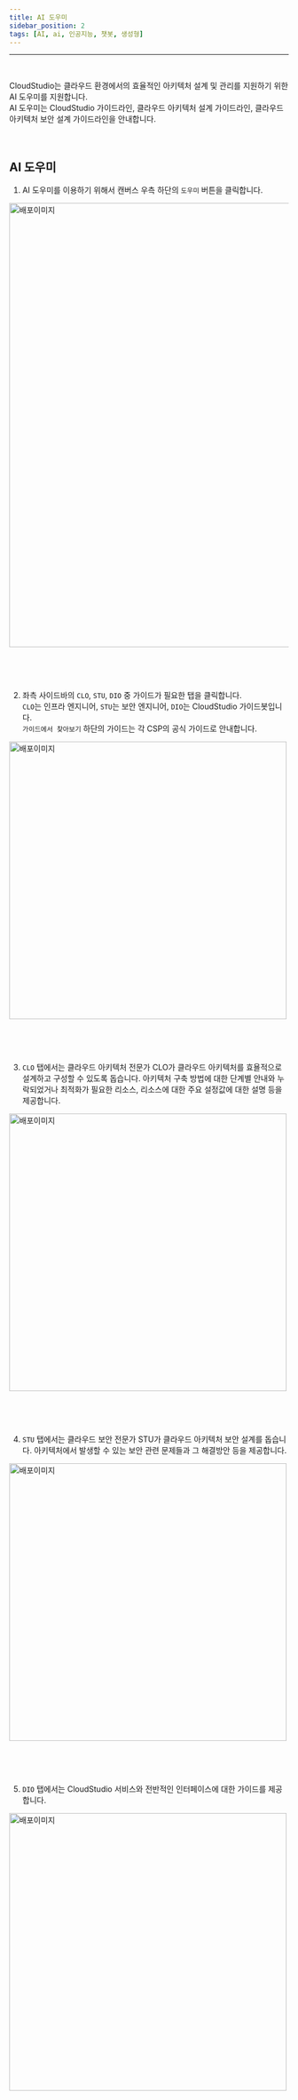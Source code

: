 ```yaml
---
title: AI 도우미
sidebar_position: 2
tags: [AI, ai, 인공지능, 챗봇, 생성형]
---
```



<hr />
<br />

CloudStudio는 클라우드 환경에서의 효율적인 아키텍처 설계 및 관리를 지원하기 위한 AI 도우미를 지원합니다. <br/>
AI 도우미는 CloudStudio 가이드라인, 클라우드 아키텍처 설계 가이드라인, 클라우드 아키텍처 보안 설계 가이드라인을 안내합니다.

<p>&nbsp;</p>

## AI 도우미

1. AI 도우미를 이용하기 위해서 캔버스 우측 하단의 `도우미` 버튼을 클릭합니다.

<div className={styles.imgWrap}>
    <img src={assistant01} width="800px" alt="배포이미지" />
</div>

<p>&nbsp;</p>
<p>&nbsp;</p>

2. 좌측 사이드바의 `CLO`, `STU`, `DIO` 중 가이드가 필요한 탭을 클릭합니다. <br/>
   `CLO`는 인프라 엔지니어, `STU`는 보안 엔지니어, `DIO`는 CloudStudio 가이드봇입니다. <br/>
   `가이드에서 찾아보기` 하단의 가이드는 각 CSP의 공식 가이드로 안내합니다.

<div className={styles.imgWrap}>
    <img src={assistant02} width="500px" alt="배포이미지" />
</div>

<p>&nbsp;</p>
<p>&nbsp;</p>

3. `CLO` 탭에서는 클라우드 아키텍처 전문가 CLO가 클라우드 아키텍처를 효욜적으로 설계하고 구성할 수 있도록 돕습니다.
   아키텍처 구축 방법에 대한 단계별 안내와 누락되었거나 최적화가 필요한 리소스, 리소스에 대한 주요 설정값에 대한 설명 등을 제공합니다.

<div className={styles.imgWrap}>
    <img src={assistant03} width="500px" alt="배포이미지" />
</div>

<p>&nbsp;</p>
<p>&nbsp;</p>

4. `STU` 탭에서는 클라우드 보안 전문가 STU가 클라우드 아키텍처 보안 설계를 돕습니다.
   아키텍처에서 발생할 수 있는 보안 관련 문제들과 그 해결방안 등을 제공합니다.

<div className={styles.imgWrap}>
    <img src={assistant04} width="500px" alt="배포이미지" />
</div>

<p>&nbsp;</p>
<p>&nbsp;</p>

5. `DIO` 탭에서는 CloudStudio 서비스와 전반적인 인터페이스에 대한 가이드를 제공합니다.

<div className={styles.imgWrap}>
    <img src={assistant05} width="500px" alt="배포이미지" />
</div>

<p>&nbsp;</p>
<p>&nbsp;</p>
